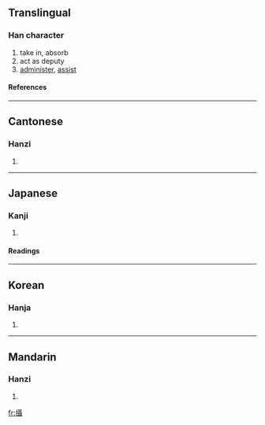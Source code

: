 {{see|摂|摄}}

==Translingual==
===Han character===
{{Han char|rn=64|rad=手|as=18|sn=21|four=5104<sub>1</sub>|canj=手尸十十 (QSJJ)}}
# take in, absorb
# act as deputy
# [[administer]], [[assist]]
====References====
{{Han ref|kx=0463.330|dkj=13010|dj=0812.350|hdz=31986.080|uh=651D|ud=25885|bh=C4E1|bd=50401}}

----
==Cantonese==
===Hanzi===
{{yue-hanzi|jyut=|y=sip3}}
# {{defn|Cantonese}}

----
==Japanese==
===Kanji===
{{ja-kanji|grade=|rs=手18}}
# {{defn|Japanese}} 
====Readings====
{{ja-readings|on=[[せつ]] (setsu), [[しょう]] (shō)|kun=[[おさめる]] (osameru), [[かねる]] (kaneru), [[とる]] (toru)}}

----
==Korean==
===Hanja===
{{ko-hanja|hangeul=[[섭]], [[엽]]|eumhun=|rv=seop, yeop|mr=sŏp, yŏp|y=sep, yep}}
# {{defn|Korean}}

----
==Mandarin==
===Hanzi===
{{cmn-hanzi|sim=摄|pin=[[niè]] ([[nie4]]), [[shè]] ([[she4]])|wg=nieh<sup>4</sup>, she<sup>4</sup>}}
# {{defn|Mandarin}}

[[fr:攝]]